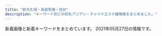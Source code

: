 ```yaml
---
title: "新大久保・高田馬場・目白"
description: "キーワード別にの巨乳アジアン・チャイナエステ嬢情報をまとめました。"
---
```


新着画像と新着キーワードをまとめています。
2021年05月27日の情報です。

<DmmAffiliateIns />
<KeywordTable
  shops={
    [
    {
        "keywords": {
            "C": 36
        },
        "img_links": [
            "http://aes-treat.com/scdl/staff/10971mb.jpg",
            "http://aes-treat.com/scdl/staff/10681mb.jpg",
            "http://aes-treat.com/scdl/staff/10171mb.jpg",
            "http://aes-treat.com/scdl/staff/11081mb.jpg",
            "http://aes-treat.com/scdl/staff/11191mb.jpg",
            "http://aes-treat.com/scdl/staff/11201.jpg",
            "http://aes-treat.com/img/ttl_att.png",
            "http://aes-treat.com/scdl/staff/10771mb.jpg",
            "http://aes-treat.com/scdl/staff/11151mb.jpg",
            "http://aes-treat.com/img/ttl_attbnr.jpg",
            "http://aes-treat.com/img/ttl_sister.png",
            "http://aes-treat.com/scdl/staff/11131mb.jpg",
            "http://aes-treat.com/scdl/staff/11121mb.jpg",
            "http://aes-treat.com/scdl/staff/10891.jpg",
            "http://aes-treat.com/scdl/staff/11151.jpg",
            "http://aes-treat.com/scdl/staff/11121.jpg",
            "http://aes-treat.com/img/ttl_staff.png",
            "http://aes-treat.com/scdl/staff/11161mb.jpg",
            "http://aes-treat.com/scdl/staff/10842.jpg",
            "http://aes-treat.com/scdl/staff/10171.jpg",
            "http://aes-treat.com/scdl/staff/10841.jpg",
            "http://aes-treat.com/scdl/staff/10981mb.jpg",
            "http://aes-treat.com/scdl/staff/10841mb.jpg",
            "http://aes-treat.com/scdl/staff/10941.jpg",
            "http://aes-treat.com/scdl/staff/11091mb.jpg",
            "http://aes-treat.com/scdl/staff/10861mb.jpg",
            "http://aes-treat.com/scdl/staff/10891mb.jpg",
            "http://aes-treat.com/scdl/staff/10971.jpg",
            "http://aes-treat.com/scdl/staff/11081.jpg",
            "http://aes-treat.com/img/ttl_nouka.jpg",
            "http://aes-treat.com/scdl/staff/10972.jpg",
            "http://aes-treat.com/scdl/staff/11111.jpg",
            "http://aes-treat.com/pic/head.jpg",
            "http://aes-treat.com/scdl/staff/10941mb.jpg",
            "http://aes-treat.com/scdl/staff/11091.jpg",
            "http://aes-treat.com/pic/top2.jpg",
            "http://aes-treat.com/scdl/staff/10651mb.jpg",
            "http://aes-treat.com/scdl/staff/11041.jpg",
            "http://aes-treat.com/scdl/staff/10861.jpg",
            "http://aes-treat.com/scdl/staff/11201mb.jpg",
            "http://aes-treat.com/pic/top1.jpg",
            "http://aes-treat.com/img/ttl_mobile.jpg",
            "http://aes-treat.com/scdl/staff/10721mb.jpg",
            "http://aes-treat.com/scdl/staff/11111mb.jpg",
            "http://aes-treat.com/scdl/staff/11161.jpg",
            "http://aes-treat.com/scdl/staff/11131.jpg",
            "http://aes-treat.com/scdl/staff/10901.jpg",
            "http://aes-treat.com/scdl/staff/10771.jpg",
            "http://aes-treat.com/scdl/staff/10901mb.jpg",
            "http://aes-treat.com/scdl/staff/10721.jpg",
            "http://aes-treat.com/scdl/staff/11051mb.jpg",
            "http://aes-treat.com/scdl/staff/10811mb.jpg",
            "http://aes-treat.com/scdl/staff/11041mb.jpg",
            "http://aes-treat.com/scdl/staff/10651.jpg",
            "http://aes-treat.com/scdl/staff/11101mb.jpg",
            "http://aes-treat.com/scdl/staff/11191.jpg",
            "http://aes-treat.com/scdl/staff/11162.jpg",
            "http://aes-treat.com/scdl/staff/10811.jpg",
            "http://aes-treat.com/i/files/homeimg.jpg",
            "http://aes-treat.com/scdl/staff/11051.jpg",
            "http://aes-treat.com/scdl/staff/11101.jpg",
            "http://aes-treat.com/scdl/staff/10902.jpg",
            "http://aes-treat.com/scdl/staff/10981.jpg",
            "http://aes-treat.com/scdl/staff/10681.jpg",
            "http://aes-treat.com/img/system/campaign.jpg"
        ],
        "url": "http://aes-treat.com/",
        "station": "JR\u5927\u4e45\u4fdd\u99c5\u5317\u53e3",
        "name": "Lovely Heart \u5927\u4e45\u4fdd\u5225\u9928"
    },
    {
        "url": "http://www.e-candy.work/",
        "keywords": {},
        "img_links": [
            "http://www.e-candy.work/img/koko1.jpg",
            "http://www.e-candy.work/images/staff_t.png",
            "http://www.e-candy.work/images/6.jpg",
            "http://www.e-candy.work/images/interior_t.png",
            "http://www.e-candy.work/img/nana1.jpg",
            "http://www.e-candy.work/images/tel.jpg",
            "http://www.e-candy.work/images/3.jpg",
            "http://www.e-candy.work/img/haruka1.jpg",
            "http://www.e-candy.work/img/mimi1.jpg",
            "http://www.e-candy.work/images/mobile.jpg",
            "http://www.e-candy.work/images/1.jpg",
            "http://www.e-candy.work/images/sys2.jpg",
            "http://www.e-candy.work/img/rina1.jpg",
            "http://www.e-candy.work/images/12.jpg",
            "http://www.e-candy.work/images/5.jpg",
            "http://www.e-candy.work/img/hana1.jpg",
            "http://www.e-candy.work/images/sys1.jpg",
            "http://www.e-candy.work/images/sys3.png",
            "http://www.e-candy.work/img/yui1.jpg",
            "http://www.e-candy.work/img/ai1.jpg",
            "http://www.e-candy.work/images/head.jpg",
            "http://www.e-candy.work/images/4.jpg",
            "http://www.e-candy.work/images/s1.png",
            "http://www.e-candy.work/images/11.jpg",
            "http://www.e-candy.work/images/7.jpg",
            "http://www.e-candy.work/images/info.png",
            "http://www.e-candy.work/images/news.jpg",
            "http://www.e-candy.work/images/10.jpg",
            "http://www.e-candy.work/images/9.jpg",
            "http://www.e-candy.work/images/int1.png",
            "http://www.e-candy.work/img/aya1.jpg",
            "http://www.e-candy.work/images/8.jpg",
            "http://www.e-candy.work/images/int2.png",
            "http://www.e-candy.work/img/zoe1.jpg",
            "http://www.e-candy.work/img/miki1.jpg",
            "http://www.e-candy.work/images/newface.png"
        ],
        "station": "\u65b0\u5927\u4e45\u4fdd\u99c5",
        "name": "Lui\uff5e\u30eb\u30a4\uff5e"
    },
    {
        "keywords": {},
        "url": "http://esthe.top/",
        "name": "RAN\uff5e\u30e9\u30f3\uff5e",
        "img_links": [
            "http://esthe.top/images/acs_ima/access-04.jpg",
            "http://esthe.top/images/demo/slider/tooltips/slide5.png",
            "http://esthe.top/images/staff_images/staff_04b.jpg",
            "http://esthe.top/images/demo/slider/tooltips/slide1.png",
            "http://esthe.top/images/an_2_07.jpg",
            "http://esthe.top/images/demo/slider/images/slide3.png",
            "http://esthe.top/images/staff_images/staff_01b.jpg",
            "http://esthe.top/images/an_1_02.jpg",
            "http://esthe.top/images/an_1_07.jpg",
            "http://esthe.top/images/an_2_02.jpg",
            "http://esthe.top/images/room_images/gallery-01.jpg",
            "http://esthe.top/images/an_1_04.jpg",
            "http://esthe.top/images/demo/slider/images/slide2.png",
            "http://esthe.top/images/Bottom_02.jpg",
            "http://esthe.top/images/staff_images/staff_012a.jpg",
            "http://esthe.top/images/an_2_05.jpg",
            "http://esthe.top/images/room_images/gallery-06.jpg",
            "http://esthe.top/images/room_images/gallery-03.jpg",
            "http://esthe.top/images/demo/slider/tooltips/slide3.png",
            "http://esthe.top/images/staff_images/staff_04a.jpg",
            "http://esthe.top/images/demo/slider/images/slide4.png",
            "http://esthe.top/images/room_images/index-01.jpg",
            "http://esthe.top/images/Bottom_01.jpg",
            "http://esthe.top/images/acs_ima/access-01.jpg",
            "http://esthe.top/images/room_images/gallery-04.jpg",
            "http://esthe.top/images/demo/slider/images/slide1.png",
            "http://esthe.top/images/room_images/gallery-05.jpg",
            "http://esthe.top/images/staff_images/staff_01a.jpg",
            "http://esthe.top/images/an_2_04.jpg",
            "http://esthe.top/images/staff_images/staff_09a.jpg",
            "http://esthe.top/images/staff_images/staff_07b.jpg",
            "http://esthe.top/images/room_images/index-02.jpg",
            "http://esthe.top/images/staff_images/staff_07a.jpg",
            "http://esthe.top/images/an_1_05.jpg",
            "http://esthe.top/images/staff_images/staff_010a.jpg",
            "http://esthe.top/images/staff_images/staff_09b.jpg",
            "http://esthe.top/images/demo/slider/tooltips/slide2.png",
            "http://esthe.top/images/an_1_03.jpg",
            "http://esthe.top/images/QRcode.jpg",
            "http://esthe.top/images/an_2_06.jpg",
            "http://esthe.top/images/acs_ima/access-03.jpg",
            "http://esthe.top/images/room_images/gallery-02.jpg",
            "http://esthe.top/images/an_2_03.jpg",
            "http://esthe.top/images/acs_ima/access-02.jpg",
            "http://esthe.top/images/demo/slider/images/slide5.png",
            "http://esthe.top/images/an_1_06.jpg",
            "http://esthe.top/images/staff_images/staff_010b.jpg",
            "http://esthe.top/images/demo/slider/tooltips/slide4.png"
        ],
        "station": "JR\u9ad8\u7530\u99ac\u5834\u99c5\u6771\u53e3"
    },
    {
        "keywords": {},
        "station": "JR\u5927\u4e45\u4fdd\u99c5\u5317\u53e3",
        "img_links": [],
        "url": "http://gogonoheya.ies.fun/",
        "name": "Rabenda\u30fb\u30e9\u30d9\u30f3\u30c0\u30fc"
    },
    {
        "station": "JR\u9ad8\u7530\u99ac\u5834\u99c5\u65e9\u7a32\u7530\u53e3",
        "url": "http://www.kity.work/",
        "keywords": {},
        "name": "\u98a8\u96c5\u5802 \uff5e\u3075\u3046\u304c\u3069\u3046\uff5e",
        "img_links": [
            "http://www.kity.work/img/yuka2.jpg",
            "http://www.kity.work/staff/nana.jpg",
            "http://www.kity.work/images/6.jpg",
            "http://www.kity.work/img/sara2.jpg",
            "http://www.kity.work/img/nana1.jpg",
            "http://www.kity.work/staff/aoi.jpg",
            "http://www.kity.work/images/5.jpg",
            "http://www.kity.work/img/erina1.jpg",
            "http://www.kity.work/img/sara1.jpg",
            "http://www.kity.work/img/yuka1.jpg",
            "http://www.kity.work/images/up.jpg",
            "http://www.kity.work/img/aoi2.jpg",
            "http://www.kity.work/images/s1.png",
            "http://www.kity.work/images/1.jpg",
            "http://www.kity.work/staff/sara.jpg",
            "http://www.kity.work/images/interior_t.jpg",
            "http://www.kity.work/images/s1.jpg",
            "http://www.kity.work/images/news.jpg",
            "http://www.kity.work/staff/erina.jpg",
            "http://www.kity.work/images/3.jpg",
            "http://www.kity.work/images/sys.jpg",
            "http://www.kity.work/images/staff_t.jpg",
            "http://www.kity.work/images/ac2.jpg",
            "http://www.kity.work/img/erina2.jpg",
            "http://www.kity.work/images/int1.jpg",
            "http://www.kity.work/images/s2.jpg",
            "http://www.kity.work/images/tg.jpg",
            "http://www.kity.work/staff/yuka.jpg",
            "http://www.kity.work/img/aoi1.jpg",
            "http://www.kity.work/images/7.jpg",
            "http://www.kity.work/images/int2.jpg",
            "http://www.kity.work/images/head.jpg",
            "http://www.kity.work/images/tel.jpg"
        ]
    },
    {
        "url": "https://tsukinohana88.wixsite.com/index",
        "img_links": [
            "https://static.wixstatic.com/media/80a184_a8e12af9159e4af2bbd2cf724caf4e6a~mv2.jpeg",
            "https://static.wixstatic.com/media/80a184_6f8a99a76cfa4e8cb6871f8cdc4667f5~mv2.png",
            "https://static.wixstatic.com/media/80a184_f4cca0709e8a42dfbc72e26393934723~mv2.jpg",
            "https://static.wixstatic.com/media/71aabe_7fde48e91203411687f75bf66049b810~mv2.jpg",
            "https://static.wixstatic.com/media/80a184_60e3e10d71c6473ca82f313fefc49773~mv2.png",
            "https://static.wixstatic.com/media/80a184_9dc0d14b20d54a71a6cb9f57217e8a32~mv2.png",
            "https://static.wixstatic.com/media/80a184_40c0679b081a48f9bb573cda81913473~mv2.png",
            "https://static.wixstatic.com/media/80a184_5208b825bc574a8e8c38cfed61640f7b~mv2.png",
            "https://static.wixstatic.com/media/80a184_126746405a7f40f191a12f71b777ea41~mv2.png",
            "https://static.wixstatic.com/media/80a184_37c7b495532e44808fa932ada8728921~mv2.png",
            "https://static.wixstatic.com/media/80a184_685d8785c64448469efbaecd356f0615~mv2.jpg",
            "https://static.wixstatic.com/media/80a184_fc46eb4762dc45d5aaded3823ed9ff89~mv2.png",
            "https://static.wixstatic.com/media/80a184_a8f91b6640fd4492af590f16ac685c66~mv2.png",
            "https://static.wixstatic.com/media/80a184_b70a2c117ac542f79ec2a2014b642be4~mv2.png"
        ],
        "keywords": {},
        "station": "JR\u65b0\u5927\u4e45\u4fdd\u99c5",
        "name": "\u6708\u306e\u82b1"
    },
    {
        "img_links": [
            "http://tkoi.work/sp/img/koko1.jpg",
            "http://tkoi.work/sp/images/3.jpg",
            "http://tkoi.work/images/news.png",
            "http://tkoi.work/images/head.jpg",
            "http://tkoi.work/images/2.jpg",
            "http://tkoi.work/images/1.jpg",
            "http://tkoi.work/images/interior_t.jpg",
            "http://tkoi.work/images/sm.jpg",
            "http://tkoi.work/sp/images/footer.png",
            "http://tkoi.work/img/mika1.jpg",
            "http://tkoi.work/sp/img/riri1.jpg",
            "http://tkoi.work/sp/images/tel.jpg",
            "http://tkoi.work/sp/images/info.png",
            "http://tkoi.work/sp/images/news.jpg",
            "http://tkoi.work/img/koko1.jpg",
            "http://tkoi.work/images/mobile.jpg",
            "http://tkoi.work/sp/images/interior_t.png",
            "http://tkoi.work/images/b3.jpg",
            "http://tkoi.work/images/staff_t.jpg",
            "http://tkoi.work/images/main_top.jpg",
            "http://tkoi.work/sp/images/ac1.jpg",
            "http://tkoi.work/images/ta.jpg",
            "http://tkoi.work/sp/menu/staff.jpg",
            "http://tkoi.work/images/sys1.png",
            "http://tkoi.work/sp/images/ac2.png",
            "http://tkoi.work/sp/images/sys.png",
            "http://tkoi.work/sp/images/head.jpg",
            "http://tkoi.work/sp/images/1.jpg",
            "http://tkoi.work/images/3.jpg",
            "http://tkoi.work/images/4.jpg",
            "http://tkoi.work/sp/images/newsb.png",
            "http://tkoi.work/sp/img/mika1.jpg",
            "http://tkoi.work/img/ai1.jpg",
            "http://tkoi.work/sp/images/int1.png",
            "http://tkoi.work/sp/images/info_t.jpg",
            "http://tkoi.work/sp/menu/top.jpg",
            "http://tkoi.work/sp/images/staff_t.png",
            "http://tkoi.work/images/int2.png",
            "http://tkoi.work/sp/images/int2.png",
            "http://tkoi.work/images/b1.jpg",
            "http://tkoi.work/images/int1.png",
            "http://tkoi.work/img/riri1.jpg",
            "http://tkoi.work/sp/images/rec2.png",
            "http://tkoi.work/sp/images/rec1.png",
            "http://tkoi.work/images/sys2.png",
            "http://tkoi.work/images/main_footer.jpg",
            "http://tkoi.work/images/s1.png",
            "http://tkoi.work/images/b2.jpg",
            "http://tkoi.work/sp/images/2.jpg",
            "http://tkoi.work/sp/img/ai1.jpg",
            "http://tkoi.work/sp/images/4.jpg"
        ],
        "keywords": {},
        "url": "http://tkoi.work/",
        "station": "JR\u9ad8\u7530\u99ac\u5834\u99c5\u65e9\u7a32\u7530\u53e3",
        "name": "\u604b"
    },
    {
        "keywords": {},
        "name": "\u697d\u5712",
        "station": "JR\u9ad8\u7530\u99ac\u5834\u99c5\u65e9\u7a32\u7530\u53e3",
        "img_links": [
            "http://massage-1.net/images/top/top_03.jpg",
            "http://massage-1.net/images/top/top_06.jpg",
            "http://massage-1.net/images/page_top.png",
            "http://massage-1.net/images/staff_image/staf_05a.jpg",
            "http://massage-1.net/images/top/top_08.png",
            "http://massage-1.net/images/home/top.jpg",
            "http://massage-1.net/images/top/top_05.jpg",
            "http://massage-1.net/images/top/top_02.jpg",
            "http://massage-1.net/images/top/top_01.jpg",
            "http://massage-1.net/images/top/top_04.jpg"
        ],
        "url": "http://massage-1.net/"
    },
    {
        "station": "JR\u65b0\u5927\u4e45\u4fdd\u99c5",
        "url": "http://www.enchuen.com/",
        "name": "\u7e01\u4e2d\u7e01\uff5e\u3048\u3093\u3061\u3085\u3046\u3048\u3093\uff5e",
        "keywords": {
            "C": 4
        },
        "img_links": [
            "http://www.enchuen.com/images/ins_footer.png",
            "http://www.enchuen.com/images/h2_qa.png",
            "http://www.enchuen.com/images/interior04_s.jpg",
            "http://www.enchuen.com/images/top_slider4.jpg",
            "http://www.enchuen.com/images/top_slider2.jpg",
            "http://www.enchuen.com/images/img_service02.png",
            "http://www.enchuen.com/images/top_slider1.jpg",
            "http://www.enchuen.com/images/interior02_s.jpg",
            "http://www.enchuen.com/images/img_service03.png",
            "http://www.enchuen.com/images/img_service07.png",
            "http://www.enchuen.com/images/h2_alltherapist.png",
            "http://www.enchuen.com/images/therapist_noa.jpg",
            "http://www.enchuen.com/images/img_service04.png",
            "http://www.enchuen.com/images/pagetop.png",
            "http://www.enchuen.com/images/h2_alliancegide.png",
            "http://www.enchuen.com/images/h2_contact.png",
            "http://www.enchuen.com/images/top_slider3.jpg",
            "http://www.enchuen.com/images/tel_header.png",
            "http://www.enchuen.com/images/mess_footer.png",
            "http://www.enchuen.com/images/therapist_yume_s.jpg",
            "http://www.enchuen.com/images/therapist_noa_s.jpg",
            "http://www.enchuen.com/images/h2_instagam.png",
            "http://www.enchuen.com/images/tw_header.png",
            "http://www.enchuen.com/images/img_slider03.png",
            "http://www.enchuen.com/images/ban-tel.png",
            "http://www.enchuen.com/images/h2_alliancegide2.png",
            "http://www.enchuen.com/images/therapist_kaori.jpg",
            "http://www.enchuen.com/images/img_aromaoil.png",
            "http://www.enchuen.com/images/img_comimgsoon.jpg",
            "http://www.enchuen.com/images/img_service01.png",
            "http://www.enchuen.com/images/h2_linkban.png",
            "http://www.enchuen.com/images/top_slider5.jpg",
            "http://www.enchuen.com/images/h2_link01.png",
            "http://www.enchuen.com/images/btn_gnavi04_no.png",
            "http://www.enchuen.com/images/btn_gnavi02_no.png",
            "http://www.enchuen.com/images/btn_gnavi06_no.png",
            "http://www.enchuen.com/images/ins_header.png",
            "http://www.enchuen.com/images/interior03.jpg",
            "http://www.enchuen.com/images/therapist_yona_s.jpg",
            "http://www.enchuen.com/images/img_slider01.png",
            "http://www.enchuen.com/images/q_qa.png",
            "http://www.enchuen.com/images/interior03_s.jpg",
            "http://www.enchuen.com/images/img_slider02.png",
            "http://www.enchuen.com/images/img_service05.png",
            "http://www.enchuen.com/images/interior01_s.jpg",
            "http://www.enchuen.com/images/btn_gnavi01_no.png",
            "http://www.enchuen.com/images/btn_gnavi05_no.png",
            "http://www.enchuen.com/images/therapist_kaori_s.jpg",
            "http://www.enchuen.com/images/interior01.jpg",
            "http://www.enchuen.com/images/tw_footer.png",
            "http://www.enchuen.com/images/btn_gnavi03_no.png",
            "http://www.enchuen.com/images/interior02.jpg",
            "http://www.enchuen.com/images/h2_twitter.png",
            "http://www.enchuen.com/images/icon_eng.png",
            "http://www.enchuen.com/images/icon_chi.png",
            "http://www.enchuen.com/images/mail_header.png",
            "http://www.enchuen.com/images/h2_information.png",
            "http://www.enchuen.com/images/h2_servicecontents.png",
            "http://www.enchuen.com/images/therapist_yume.jpg",
            "http://www.enchuen.com/images/therapist_yona.jpg",
            "http://www.enchuen.com/images/a_qa.png",
            "http://www.enchuen.com/images/top_slider6.jpg",
            "http://www.enchuen.com/images/img_service06.png",
            "http://www.enchuen.com/images/interior04.jpg"
        ]
    },
    {
        "keywords": {},
        "url": "http://www.china-es.info/",
        "name": "Honey At Home \u30cf\u30cb\u30fc\u30a2\u30c3\u30c8\u30db\u30fc\u30e0",
        "img_links": [
            "http://www.china-es.info/images/top.jpg",
            "http://www.china-es.info/images/sys2.jpg",
            "http://www.china-es.info/images/menu/staff.jpg",
            "http://www.china-es.info/img/nana2.jpg",
            "http://www.china-es.info/images/int1.jpg",
            "http://www.china-es.info/img/ringo1.jpg",
            "http://www.china-es.info/img/hibiki1.jpg",
            "http://www.china-es.info/images/head.jpg",
            "http://www.china-es.info/images/rec1.jpg",
            "http://www.china-es.info/images/int4.jpg",
            "http://www.china-es.info/images/staff_t.jpg",
            "http://www.china-es.info/images/mobile.jpg",
            "http://www.china-es.info/images/interior_t.jpg",
            "http://www.china-es.info/img/nana1.jpg",
            "http://www.china-es.info/images/menu/interior.jpg",
            "http://www.china-es.info/images/int2.jpg",
            "http://www.china-es.info/images/rec2.jpg",
            "http://www.china-es.info/images/menu/top.jpg",
            "http://www.china-es.info/images/sys1.jpg",
            "http://www.china-es.info/images/news.jpg",
            "http://www.china-es.info/images/sys3.jpg",
            "http://www.china-es.info/images/int3.jpg"
        ],
        "station": "JR\u9ad8\u7530\u99ac\u5834\u99c5\u65e9\u7a32\u7530\u53e3"
    },
    {
        "img_links": [
            "http://familiar.tyo.cm/photos/sites/37/2019/09/2019090503385014.jpg",
            "http://familiar.tyo.cm/images/s_staff.jpg",
            "http://familiar.tyo.cm/photos/sites/37/2019/10/2019102502193826.jpg",
            "http://familiar.tyo.cm/photos/sites/37/2018/12/2018121903022968.jpg",
            "http://familiar.tyo.cm/photos/sites/37/2019/09/201909270657496.jpg",
            "http://familiar.tyo.cm/photos/sites/37/2018/12/2018121903013346.jpg",
            "http://familiar.tyo.cm/images/s_news.jpg",
            "http://familiar.tyo.cm/photos/sites/37/2019/03/2019032406115312.jpg",
            "http://familiar.tyo.cm/photos/sites/37/2019/03/2019031806471671.jpg",
            "http://familiar.tyo.cm/photos/sites/37/2019/11/2019112002511160.jpg",
            "http://familiar.tyo.cm/photos/sites/37/2019/03/2019032406115598.jpg",
            "http://familiar.tyo.cm/photos/sites/37/2019/03/2019032406115446.jpg",
            "http://familiar.tyo.cm/photos/sites/37/2019/03/2019032406115311.jpg",
            "http://familiar.tyo.cm/photos/sites/37/2019/10/2019102502193551.jpg",
            "http://familiar.tyo.cm/photos/sites/37/2019/06/2019062210030384.jpg",
            "http://familiar.tyo.cm/photos/sites/37/2019/12/2019120502265383.jpg",
            "http://familiar.tyo.cm/photos/sites/37/2019/12/2019120401354873.jpg",
            "http://familiar.tyo.cm/images/tel.png",
            "http://familiar.tyo.cm/photos/sites/37/2019/06/2019061502562798.jpg",
            "http://familiar.tyo.cm/photos/sites/37/2019/06/2019061502562797.jpg",
            "http://familiar.tyo.cm/photos/sites/37/2019/12/201912130833132.jpg",
            "http://familiar.tyo.cm/photos/sites/37/2019/06/2019060406161857.jpg",
            "http://familiar.tyo.cm/images/s_link.jpg",
            "http://familiar.tyo.cm/photos/sites/37/2021/05/2021052506414738.jpg",
            "http://familiar.tyo.cm/photos/sites/37/2019/03/2019032406115451.jpg",
            "http://familiar.tyo.cm/photos/sites/37/2019/06/2019061502562745.jpg",
            "http://familiar.tyo.cm/photos/sites/37/2021/05/2021052506592522.jpg",
            "http://familiar.tyo.cm/images/top.png",
            "http://familiar.tyo.cm/photos/sites/37/2019/12/2019120502264671.jpg",
            "http://familiar.tyo.cm/photos/sites/37/2019/06/201906040617136.jpg",
            "http://familiar.tyo.cm/photos/sites/37/2019/12/2019120401355046.jpg",
            "http://familiar.tyo.cm/photos/sites/37/2019/03/2019032406115491.jpg",
            "http://familiar.tyo.cm/photos/sites/37/2019/06/2019060406241084.jpg",
            "http://familiar.tyo.cm/photos/sites/37/2019/10/2019100304481325.jpg",
            "http://familiar.tyo.cm/photos/sites/37/2019/11/2019110802115992.jpg",
            "http://familiar.tyo.cm/photos/sites/37/2019/10/2019102408541458.jpg",
            "http://familiar.tyo.cm/images/1.png",
            "http://familiar.tyo.cm/images/mobile.jpg",
            "http://familiar.tyo.cm/photos/sites/37/2019/03/2019032406115440.jpg",
            "http://familiar.tyo.cm/photos/sites/37/2019/12/2019120401354980.jpg",
            "http://familiar.tyo.cm/photos/sites/37/2019/11/2019112902341792.jpg"
        ],
        "name": "Familiar\u30fb\u30d5\u30a1\u30df\u30ea\u30fc\u30a2",
        "url": "http://familiar.tyo.cm/",
        "keywords": {
            "C": 2,
            "85": 21,
            "83": 7,
            "D": 151,
            "86": 74,
            "87": 58,
            "E": 28,
            "88": 21
        },
        "station": "JR\u65b0\u5927\u4e45\u4fdd\u99c5"
    },
    {
        "name": "Lovely Heart",
        "keywords": {
            "C": 37
        },
        "station": "JR\u5927\u4e45\u4fdd\u99c5\u5317\u53e3",
        "img_links": [
            "http://aes-salon.com/scdl/staff/10711.jpg",
            "http://aes-salon.com/scdl/staff/10502.jpg",
            "http://aes-salon.com/scdl/staff/10601.jpg",
            "http://aes-salon.com/scdl/staff/10631.jpg",
            "http://aes-salon.com/scdl/staff/10411mb.jpg",
            "http://aes-salon.com/scdl/staff/10511.jpg",
            "http://aes-salon.com/scdl/staff/10091.jpg",
            "http://aes-salon.com/scdl/staff/10693.jpg",
            "http://aes-salon.com/scdl/staff/10721.jpg",
            "http://aes-salon.com/scdl/staff/10291mb.jpg",
            "http://aes-salon.com/scdl/staff/10651.jpg",
            "http://aes-salon.com/scdl/staff/10561.jpg",
            "http://aes-salon.com/img/ttl_sister.png",
            "http://aes-salon.com/scdl/staff/10441mb.jpg",
            "http://aes-salon.com/i/files/homeimg.jpg",
            "http://aes-salon.com/scdl/staff/10692.jpg",
            "http://aes-salon.com/scdl/staff/10621.jpg",
            "http://aes-salon.com/scdl/staff/10461.jpg",
            "http://aes-salon.com/pic/top2.jpg",
            "http://aes-salon.com/scdl/staff/10292.jpg",
            "http://aes-salon.com/img/ttl_att.png",
            "http://aes-salon.com/img/ttl_mobile.jpg",
            "http://aes-salon.com/scdl/staff/10561mb.jpg",
            "http://aes-salon.com/scdl/staff/10691.jpg",
            "http://aes-salon.com/scdl/staff/10631mb.jpg",
            "http://aes-salon.com/scdl/staff/10701mb.jpg",
            "http://aes-salon.com/scdl/staff/10641mb.jpg",
            "http://aes-salon.com/scdl/staff/10591.jpg",
            "http://aes-salon.com/pic/top1.jpg",
            "http://aes-salon.com/scdl/staff/10701.jpg",
            "http://aes-salon.com/scdl/staff/10691mb.jpg",
            "http://aes-salon.com/scdl/staff/10592.jpg",
            "http://aes-salon.com/scdl/staff/10511mb.jpg",
            "http://aes-salon.com/scdl/staff/10571.jpg",
            "http://aes-salon.com/scdl/staff/10721mb.jpg",
            "http://aes-salon.com/scdl/staff/10661.jpg",
            "http://aes-salon.com/scdl/staff/10471.jpg",
            "http://aes-salon.com/img/ttl_bekan.jpg",
            "http://aes-salon.com/scdl/staff/10411.jpg",
            "http://aes-salon.com/scdl/staff/10341.jpg",
            "http://aes-salon.com/img/access/road4.jpg",
            "http://aes-salon.com/scdl/staff/10694.jpg",
            "http://aes-salon.com/scdl/staff/10651mb.jpg",
            "http://aes-salon.com/scdl/staff/10121mb.jpg",
            "http://aes-salon.com/scdl/staff/10501.jpg",
            "http://aes-salon.com/scdl/staff/10351mb.jpg",
            "http://aes-salon.com/scdl/staff/10562.jpg",
            "http://aes-salon.com/scdl/staff/10091mb.jpg",
            "http://aes-salon.com/img/access/road3.jpg",
            "http://aes-salon.com/scdl/staff/10472.jpg",
            "http://aes-salon.com/scdl/staff/10342.jpg",
            "http://aes-salon.com/scdl/staff/10601mb.jpg",
            "http://aes-salon.com/scdl/staff/10671mb.jpg",
            "http://aes-salon.com/scdl/staff/10341mb.jpg",
            "http://aes-salon.com/scdl/staff/10571mb.jpg",
            "http://aes-salon.com/scdl/staff/10441.jpg",
            "http://aes-salon.com/img/access/roaddm.png",
            "http://aes-salon.com/pic/head.jpg",
            "http://aes-salon.com/scdl/staff/10471mb.jpg",
            "http://aes-salon.com/img/ttl_attbnr.jpg",
            "http://aes-salon.com/img/ttl_nouka.jpg",
            "http://aes-salon.com/scdl/staff/10083.jpg",
            "http://aes-salon.com/scdl/staff/10081mb.jpg",
            "http://aes-salon.com/scdl/staff/10082.jpg",
            "http://aes-salon.com/scdl/staff/10661mb.jpg",
            "http://aes-salon.com/scdl/staff/10081.jpg",
            "http://aes-salon.com/scdl/staff/10461mb.jpg",
            "http://aes-salon.com/scdl/staff/10641.jpg",
            "http://aes-salon.com/img/system/campaign.jpg",
            "http://aes-salon.com/img/ttl_staff.png",
            "http://aes-salon.com/scdl/staff/10671.jpg",
            "http://aes-salon.com/scdl/staff/10501mb.jpg",
            "http://aes-salon.com/scdl/staff/10621mb.jpg",
            "http://aes-salon.com/scdl/staff/10121.jpg",
            "http://aes-salon.com/img/access/road2.jpg",
            "http://aes-salon.com/scdl/staff/10591mb.jpg",
            "http://aes-salon.com/scdl/staff/10462.jpg",
            "http://aes-salon.com/scdl/staff/10351.jpg",
            "http://aes-salon.com/img/access/road1.jpg",
            "http://aes-salon.com/scdl/staff/10602.jpg",
            "http://aes-salon.com/scdl/staff/10711mb.jpg",
            "http://aes-salon.com/scdl/staff/10412.jpg",
            "http://aes-salon.com/scdl/staff/10122.jpg",
            "http://aes-salon.com/scdl/staff/10291.jpg",
            "http://aes-salon.com/scdl/staff/10092.jpg",
            "http://aes-salon.com/scdl/staff/10563.jpg"
        ],
        "url": "http://aes-salon.com/"
    },
    {
        "station": "JR\u9ad8\u7530\u99ac\u5834\u99c5",
        "keywords": {
            "C": 3,
            "86": 4,
            "D": 2,
            "E": 2,
            "88": 3
        },
        "img_links": [
            "http://www.aromaonly1.com/images/index_20.jpg",
            "http://www.aromaonly1.com/images/index_07.jpg",
            "http://www.aromaonly1.com/images/service_10.jpg",
            "http://www.aromaonly1.com/uploads/66dc68de1f9c001b6f15d52303314efc.jpg",
            "http://www.aromaonly1.com/images/index_19.jpg",
            "http://www.aromaonly1.com/images/girls_10.jpg",
            "http://www.aromaonly1.com/images/index_05.jpg",
            "http://www.aromaonly1.com/uploads/e01fa669285bc99ba782abfd90a08bb2.jpg",
            "http://www.aromaonly1.com/uploads/b43afdf6c0db7020b472f89b05664984.jpg",
            "http://www.aromaonly1.com/images/link_10.jpg",
            "http://www.aromaonly1.com/images/index_15.jpg",
            "http://www.aromaonly1.com/images/fanhui.png",
            "http://www.aromaonly1.com/images/index_17.jpg",
            "http://www.aromaonly1.com/images/index_18.jpg",
            "http://www.aromaonly1.com/uploads/3e6ede4dd71b9611bfc0fc01fff82057.jpg",
            "http://www.aromaonly1.com/images/index_04.jpg",
            "http://www.aromaonly1.com/images/aromaonly1_468x60.png",
            "http://www.aromaonly1.com/uploads/ac75f516de3602f2ed5de1d9e2383a35.jpg",
            "http://www.aromaonly1.com/images/index_06.jpg",
            "http://www.aromaonly1.com/images/index_03.jpg",
            "http://www.aromaonly1.com/images/service_11.jpg",
            "http://www.aromaonly1.com/images/index_14.jpg",
            "http://www.aromaonly1.com/uploads/c24b4a66b959c50d941c227e2167e47a.jpg",
            "http://www.aromaonly1.com/images/interior_10.jpg",
            "http://www.aromaonly1.com/images/index_21.jpg",
            "http://www.aromaonly1.com/images/index_08.jpg",
            "http://www.aromaonly1.com/uploads/015cba9c432d730d26583fe998534fa6.jpg",
            "http://www.aromaonly1.com/images/index_12.jpg",
            "http://www.aromaonly1.com/uploads/56e94a67d1aa4ea89d5f2064a387ab96.jpg",
            "http://www.aromaonly1.com/images/index_11.jpg",
            "http://www.aromaonly1.com/uploads/8e9e8b4d89b256773f17dff61368328c.jpg",
            "http://www.aromaonly1.com/my_work/images/pic1.png",
            "http://www.aromaonly1.com/uploads/39a20c0f1405de5aa73fad53492e41be.jpg",
            "http://www.aromaonly1.com/uploads/0d74a4af5e268e3562daa56048c13906.jpg",
            "http://www.aromaonly1.com/images/index_01.jpg",
            "http://www.aromaonly1.com/uploads/18799c1985ca7d1cd026808323ec51c2.jpg",
            "http://www.aromaonly1.com/uploads/5f4083d49285cbe64774b1bd70e86150.jpg",
            "http://www.aromaonly1.com/images/index_16.jpg",
            "http://www.aromaonly1.com/uploads/2f5941103973429d3981087968a845a3.jpg",
            "http://www.aromaonly1.com/images/index_02.jpg"
        ],
        "url": "http://www.aromaonly1.com/",
        "name": "NEW ONLY ONE"
    },
    {
        "img_links": [],
        "url": "https://venus.tyo.ac/",
        "station": "JR\u5927\u4e45\u4fdd\u99c5\u5357\u53e3",
        "name": "Venus -\u30f4\u30a3\u30fc\u30ca\u30b9-",
        "keywords": {}
    },
    {
        "img_links": [
            "https://www.cocoro556.in/img/material/pageheaderimg4.jpg",
            "https://www.cocoro556.in/img/girl/thumb/smain1422b75436b0012f83588e08b8d8eb48c8c2.jpg",
            "https://www.cocoro556.in/img/girl/thumb/smain1491773ceed1a7cd35919e9c6866285fb943.jpg",
            "https://www.cocoro556.in/img/girl/thumb/smain126242f85375ac3eb532582567360874d2d6.jpg",
            "https://www.cocoro556.in/img/material/p2_t2_subt3.png",
            "https://www.cocoro556.in/img/material/photost5.png",
            "https://www.cocoro556.in/img/girl/thumb/smain1541a1f8e548a2959236fdd0e7abcde80ac7.jpg",
            "https://www.cocoro556.in/img/material/pd_number.png",
            "https://www.cocoro556.in/img/girl/thumb/smain16637090642c09cac745b0ded19f41e41b2c.jpg",
            "https://www.cocoro556.in/img/material/pageheaderimg1.jpg",
            "https://www.cocoro556.in/img/girl/main/smain1491773ceed1a7cd35919e9c6866285fb943.jpg",
            "https://www.cocoro556.in/img/material/p6_t2_subt1.png",
            "https://www.cocoro556.in/img/material/photost1.png",
            "https://www.cocoro556.in/img/material/p2_t2_sub_m1_2.png",
            "https://www.cocoro556.in/img/material/gm6_rollover.png",
            "https://www.cocoro556.in/img/material/photost7.png",
            "https://www.cocoro556.in/img/material/photost3rev1.png",
            "https://www.cocoro556.in/img/girl/thumb/smain1493773ceed1a7cd35919e9c6866285fb943.jpg",
            "https://www.cocoro556.in/img/material/p2_t2_sub_m1_1.png",
            "https://www.cocoro556.in/img/camp/camp20210501premium.jpg",
            "https://www.cocoro556.in/img/girl/list/slist146f806d031a1244ccfaa8b4d307f6ef6d7.jpg",
            "https://www.cocoro556.in/img/material/gm2_rollover.png",
            "https://www.cocoro556.in/img/material/gm4_rollout.png",
            "https://www.cocoro556.in/img/material/pd_st3.png",
            "https://www.cocoro556.in/img/girl/thumb/smain1442346e3df3ff1cef1386c89c6ba9e9f72e.jpg",
            "https://www.cocoro556.in/img/girl/thumb/smain14922dea5bdda380e76839c012ab24bd9f82.jpg",
            "https://www.cocoro556.in/img/girl/thumb/smain1543ab2e0ee9f9fde8103e9fe80e33b07761.jpg",
            "https://www.cocoro556.in/img/material/photost2rev1.png",
            "https://www.cocoro556.in/img/material/top_t3.png",
            "https://www.cocoro556.in/img/girl/main/smain126142f85375ac3eb532582567360874d2d6.jpg",
            "https://www.cocoro556.in/img/material/p6_t3_subt1.png",
            "https://www.cocoro556.in/img/material/p2_t2.png",
            "https://www.cocoro556.in/img/girl/list/slist12642f85375ac3eb532582567360874d2d6.jpg",
            "https://www.cocoro556.in/img/material/photost6.png",
            "https://www.cocoro556.in/img/material/p6_t1.png",
            "https://www.cocoro556.in/img/material/accminimgrev1.jpg",
            "https://www.cocoro556.in/img/material/p2_t2_subt4_m1.png",
            "https://www.cocoro556.in/img/girl/main/smain1441346e3df3ff1cef1386c89c6ba9e9f72e.jpg",
            "https://www.cocoro556.in/img/girl/thumb/smain1421b75436b0012f83588e08b8d8eb48c8c2.jpg",
            "https://www.cocoro556.in/img/material/mobilesite.png",
            "https://www.cocoro556.in/img/girl/thumb/smain1462f806d031a1244ccfaa8b4d307f6ef6d7.jpg",
            "https://www.cocoro556.in/img/girl/main/smain1421b75436b0012f83588e08b8d8eb48c8c2.jpg",
            "https://www.cocoro556.in/img/girl/list/slist144346e3df3ff1cef1386c89c6ba9e9f72e.jpg",
            "https://www.cocoro556.in/img/girl/list/slist167f0b4414b94d2c934624a47b21815ef54.jpg",
            "https://www.cocoro556.in/img/girl/thumb/smain1423ae12bc52cc115b3190fbe6a84a8ffa74.jpg",
            "https://www.cocoro556.in/img/girl/thumb/smain1461f806d031a1244ccfaa8b4d307f6ef6d7.jpg",
            "https://www.cocoro556.in/img/material/p5_t1.png",
            "https://www.cocoro556.in/img/material/leftinfo.png",
            "https://www.cocoro556.in/img/material/pd_st1.png",
            "https://www.cocoro556.in/img/material/top_t4.png",
            "https://www.cocoro556.in/img/material/p2_t2_subt4.png",
            "https://www.cocoro556.in/img/material/gm5_rollout.png",
            "https://www.cocoro556.in/img/material/gm6_rollout.png",
            "https://www.cocoro556.in/img/girl/thumb/smain1673d805234c8fbb465b0ed26b0a1e25b455.jpg",
            "https://www.cocoro556.in/img/girl/main/smain16617090642c09cac745b0ded19f41e41b2c.jpg",
            "https://www.cocoro556.in/img/girl/thumb/smain1542a1f8e548a2959236fdd0e7abcde80ac7.jpg",
            "https://www.cocoro556.in/img/girl/thumb/smain164135ee9e4407f412c3d2708030a189f1c0.jpg",
            "https://www.cocoro556.in/img/material/gm1_rollover.png",
            "https://www.cocoro556.in/img/girl/main/smain1461f806d031a1244ccfaa8b4d307f6ef6d7.jpg",
            "https://www.cocoro556.in/img/material/pd_st2.png",
            "https://www.cocoro556.in/img/girl/thumb/smain14634879628e490d1ecf1cd7a9d727569f95.jpg",
            "https://www.cocoro556.in/img/material/pageheaderimg3.jpg",
            "https://www.cocoro556.in/img/material/gm5_rollover.png",
            "https://www.cocoro556.in/img/girl/list/slist1667090642c09cac745b0ded19f41e41b2c.jpg",
            "https://www.cocoro556.in/img/girl/thumb/smain126332fd72809eba38056753c1720b05d8d5.jpg",
            "https://www.cocoro556.in/img/camp/camp20210501.jpg",
            "https://www.cocoro556.in/img/material/p2_t2_subt5.png",
            "https://www.cocoro556.in/img/camp/camp20210403short.jpg",
            "https://www.cocoro556.in/img/material/p2_t2_subt1.png",
            "https://www.cocoro556.in/img/material/p6_t2.png",
            "https://www.cocoro556.in/img/material/gm2_rollout.png",
            "https://www.cocoro556.in/img/material/gm3_rollout.png",
            "https://www.cocoro556.in/img/material/p6_t3.png",
            "https://www.cocoro556.in/img/material/top_t3_imgrev1.jpg",
            "https://www.cocoro556.in/img/girl/list/slist149a7ba2e87eeed7d2ede49599bc2037647.jpg",
            "https://www.cocoro556.in/img/material/top_t2.png",
            "https://www.cocoro556.in/img/girl/main/smain164135ee9e4407f412c3d2708030a189f1c0.jpg",
            "https://www.cocoro556.in/img/girl/list/slist154a1f8e548a2959236fdd0e7abcde80ac7.jpg",
            "https://www.cocoro556.in/img/girl/thumb/smain16627090642c09cac745b0ded19f41e41b2c.jpg",
            "https://www.cocoro556.in/img/material/p2_t2_subt5_m2.png",
            "https://www.cocoro556.in/img/girl/thumb/smain1671d805234c8fbb465b0ed26b0a1e25b455.jpg",
            "https://www.cocoro556.in/img/material/top_t1.png",
            "https://www.cocoro556.in/img/material/p2_t2_sub_m1_3.png",
            "https://www.cocoro556.in/img/material/p3_t1.png",
            "https://www.cocoro556.in/img/material/pageheaderimg2.jpg",
            "https://www.cocoro556.in/img/material/p2_t2_subt2.png",
            "https://www.cocoro556.in/img/material/gm3_rollover.png",
            "https://www.cocoro556.in/img/material/ftel.png",
            "https://www.cocoro556.in/img/girl/thumb/smain1441346e3df3ff1cef1386c89c6ba9e9f72e.jpg",
            "https://www.cocoro556.in/img/material/p2_t2_subt5_m1.png",
            "https://www.cocoro556.in/img/girl/thumb/smain126142f85375ac3eb532582567360874d2d6.jpg",
            "https://www.cocoro556.in/img/material/p3_1_t1.png",
            "https://www.cocoro556.in/img/girl/thumb/smain1443346e3df3ff1cef1386c89c6ba9e9f72e.jpg",
            "https://www.cocoro556.in/img/material/photost4rev1.png",
            "https://www.cocoro556.in/img/girl/list/slist16435ee9e4407f412c3d2708030a189f1c0.jpg",
            "https://www.cocoro556.in/img/girl/main/smain1541a1f8e548a2959236fdd0e7abcde80ac7.jpg",
            "https://www.cocoro556.in/img/material/top_t3_subt1.png",
            "https://www.cocoro556.in/img/girl/main/smain1671d805234c8fbb465b0ed26b0a1e25b455.jpg",
            "https://www.cocoro556.in/img/girl/thumb/smain16617090642c09cac745b0ded19f41e41b2c.jpg",
            "https://www.cocoro556.in/img/girl/thumb/smain1672d805234c8fbb465b0ed26b0a1e25b455.jpg",
            "https://www.cocoro556.in/img/girl/list/slist142b75436b0012f83588e08b8d8eb48c8c2.jpg",
            "https://www.cocoro556.in/img/material/age_rollout.png",
            "https://www.cocoro556.in/img/material/gm1_rollout.png"
        ],
        "url": "https://www.cocoro556.in/",
        "name": "COCORO",
        "keywords": {
            "\u30bb\u30af\u30b7\u30fc": 1,
            "C": 21,
            "E": 1
        },
        "station": "JR\u5927\u4e45\u4fdd\u99c5\u5317\u53e3"
    },
    {
        "name": "\u7652\u3057\u306e\u51fa\u4f1a\u3044",
        "img_links": [
            "http://p-aroma.work/images/news.jpg",
            "http://p-aroma.work/staff/rina.jpg",
            "http://p-aroma.work/images/mobile.jpg",
            "http://p-aroma.work/images/int2.png",
            "http://p-aroma.work/img/ayaka1.png",
            "http://p-aroma.work/images/s1.png",
            "http://p-aroma.work/images/int1.png",
            "http://p-aroma.work/staff/mirai.jpg",
            "http://p-aroma.work/img/mayu1.png",
            "http://p-aroma.work/images/head.jpg",
            "http://p-aroma.work/img/mirai1.png",
            "http://p-aroma.work/img/kasumi1.png",
            "http://p-aroma.work/images/7.jpg",
            "http://p-aroma.work/staff/ayaka.jpg",
            "http://p-aroma.work/images/tel.jpg",
            "http://p-aroma.work/images/2.jpg",
            "http://p-aroma.work/images/staff_t.png",
            "http://p-aroma.work/images/6.jpg",
            "http://p-aroma.work/img/haru1.png",
            "http://p-aroma.work/images/interior_t.png",
            "http://p-aroma.work/images/s2.jpg",
            "http://p-aroma.work/staff/kasumi.jpg",
            "http://p-aroma.work/staff/mayu.jpg",
            "http://p-aroma.work/staff/haru.jpg",
            "http://p-aroma.work/images/1.jpg",
            "http://p-aroma.work/images/s1.jpg",
            "http://p-aroma.work/images/4.jpg",
            "http://p-aroma.work/images/3.jpg",
            "http://p-aroma.work/images/sys.png",
            "http://p-aroma.work/img/rina1.png"
        ],
        "station": "JR\u5927\u4e45\u4fdd\u99c5\u5317\u53e3",
        "keywords": {},
        "url": "http://p-aroma.work/"
    },
    {
        "name": "\u60a0\u30a8\u30b9\u30c6",
        "img_links": [
            "http://www.y-rlx.site/images/upload/thumb/117cc02414cb58fe.jpg",
            "http://www.y-rlx.site/images/staff_09.jpg",
            "http://www.y-rlx.site/images/upload/thumb/0d7b4714c8aced28.jpg",
            "http://www.y-rlx.site/images/index_20.jpg",
            "http://www.y-rlx.site/images/index_04.jpg",
            "http://www.y-rlx.site/images/index_07.jpg",
            "http://www.y-rlx.site/images/upload/thumb/a3dc59474308193e.jpg",
            "http://www.y-rlx.site/images/info_09.jpg",
            "http://www.y-rlx.site/images/rec.jpg",
            "http://www.y-rlx.site/images/upload/thumb/0776a8acf9219785.jpg",
            "http://www.y-rlx.site/images/index_05.jpg",
            "http://www.y-rlx.site/images/index_19.jpg",
            "http://www.y-rlx.site/images/index_18.jpg",
            "http://www.y-rlx.site/images/index_09.jpg",
            "http://y-rlx.site/images/index_07.jpg",
            "http://www.y-rlx.site/images/card.jpg",
            "http://www.y-rlx.site/girl/03.jpg",
            "http://www.y-rlx.site/images/index_08.jpg",
            "http://www.y-rlx.site/images/index_01.jpg",
            "http://www.y-rlx.site/girl/01.jpg",
            "http://www.y-rlx.site/images/upload/thumb/0a4230132522743d.jpg",
            "http://www.y-rlx.site/images/upload/thumb/2c7fdde9ad97892b.jpg",
            "http://www.y-rlx.site/girl/02.jpg",
            "http://www.y-rlx.site/images/upload/thumb/855f910df0047867.jpg",
            "http://www.y-rlx.site/girl/05.jpg",
            "http://www.y-rlx.site/images/upload/thumb/e0a26e58e17a1416.jpg",
            "http://www.y-rlx.site/images/upload/thumb/7ec52ffef2544273.jpg",
            "http://www.y-rlx.site/images/index_06.jpg",
            "http://www.y-rlx.site/images/index_15.jpg",
            "http://y-rlx.site/images/index_04.jpg",
            "http://www.y-rlx.site/images/index_03.jpg",
            "http://www.y-rlx.site/images/upload/thumb/7ef0dbd713e60157.jpg",
            "http://www.y-rlx.site/images/index_10.jpg",
            "http://www.y-rlx.site/images/rec_09.jpg",
            "http://www.y-rlx.site/images/index_11.jpg",
            "http://www.y-rlx.site/images/info.jpg",
            "http://www.y-rlx.site/images/index_13.jpg",
            "http://www.y-rlx.site/girl/04.jpg",
            "http://www.y-rlx.site/images/index_02.jpg"
        ],
        "station": "JR\u9ad8\u7530\u99ac\u5834\u99c5\u65e9\u7a32\u7530\u53e3",
        "url": "http://www.y-rlx.site/",
        "keywords": {
            "88": 3,
            "87": 4,
            "C": 6,
            "D": 1
        }
    },
    {
        "station": "JR\u9ad8\u7530\u99ac\u5834\u99c5\u65e9\u7a32\u7530\u53e3",
        "keywords": {
            "C": 18,
            "86": 3,
            "83": 3
        },
        "img_links": [
            "http://familiar.ests.jp/images/s_staff.png",
            "http://familiar.ests.jp/images/top.jpg",
            "http://familiar.ests.jp/images/news.png",
            "http://familiar.ests.jp/photos/sites/33/2020/10/2020101901153954.jpg",
            "http://familiar.ests.jp/images/s_link.png",
            "http://familiar.ests.jp/images/mobile.jpg",
            "http://familiar.ests.jp/images/s_service.png",
            "http://familiar.ests.jp/images/nei_bj1.png",
            "http://familiar.ests.jp/images/staff_bj1s.png",
            "http://familiar.ests.jp/photos/sites/33/2019/09/2019092718570723.jpg",
            "http://familiar.ests.jp/images/staff_bj4s.png",
            "http://familiar.ests.jp/images/info.png",
            "http://familiar.ests.jp/photos/sites/33/2020/10/2020101409554799.jpg",
            "http://familiar.ests.jp/images/service.jpg",
            "http://familiar.ests.jp/photos/sites/33/2019/07/2019073009094778.jpg",
            "http://familiar.ests.jp/photos/sites/33/2019/09/2019092318545965.jpg",
            "http://familiar.ests.jp/images/bian.jpg",
            "http://familiar.ests.jp/images/acc.png",
            "http://familiar.ests.jp/photos/sites/33/2019/09/2019092718554568.jpg"
        ],
        "url": "http://familiar.ests.jp/",
        "name": "\u99ac\u5834one"
    },
    {
        "keywords": {},
        "url": "http://www.harunoyume.com/",
        "name": "\u6625\u306e\u5922",
        "img_links": [
            "http://www.harunoyume.com/images/service-image.jpg",
            "http://www.harunoyume.com/images/discount.jpg",
            "http://www.harunoyume.com/images/covergirl.jpg",
            "http://www.harunoyume.com/images/campaign.jpg"
        ],
        "station": "JR\u65b0\u5927\u4e45\u4fdd\u99c5"
    },
    {
        "keywords": {
            "C": 40,
            "\u30c0\u30a4\u30ca\u30de\u30a4\u30c8": 1,
            "E": 5,
            "G": 1
        },
        "img_links": [
            "https://est-hana.com/img/girl/list/sface110404ef9fc79e2a0a04d64b621c22a0c77.jpg",
            "https://est-hana.com/img/girl/pickup/topgirl20141227182718.png",
            "https://est-hana.com/img/material/hosi4.png",
            "https://est-hana.com/img/material/line1.png",
            "https://est-hana.com/img/girl/main/s173_1.jpg",
            "https://est-hana.com/img/girl/list/sface199a8b144d9cbd006fc9dffdf23ad77de07.jpg",
            "https://est-hana.com/img/girl/list/sface193e3a7504f14e2050f14cb6782d72bb46c.jpg",
            "https://est-hana.com/img/girl/list/slist8365230fc40840a020ba3ed47600db4b4a.jpg",
            "https://est-hana.com/img/material/top_t6.png",
            "https://est-hana.com/img/girl/list/sface191ec56c0d5cc68365ea11e2e52a40272d8.jpg",
            "https://est-hana.com/img/girl/main/s180_1.jpg",
            "https://est-hana.com/img/girl/list/s163_face.jpg",
            "https://est-hana.com/img/girl/list/slist191ec56c0d5cc68365ea11e2e52a40272d8.jpg",
            "https://est-hana.com/img/girl/main/s163_1.jpg",
            "https://est-hana.com/img/girl/pickup/pickup20190528135649.jpg",
            "https://est-hana.com/img/material/top_twitter.png",
            "https://est-hana.com/img/girl/pickup/pickup20191214162524.jpg",
            "https://est-hana.com/img/girl/list/slist18449673a0eecbfdaab27d1a016ce6f4281.jpg",
            "https://est-hana.com/img/girl/thumb/smain18725b09cd881b1f036f9f4970616c10b474.jpg",
            "https://est-hana.com/img/girl/list/sface18449673a0eecbfdaab27d1a016ce6f4281.jpg",
            "https://est-hana.com/img/girl/list/s180_face.jpg",
            "https://est-hana.com/img/girl/thumb/smain1912da4fa2da2e801312734721e1a44d8e19.jpg",
            "https://est-hana.com/img/girl/list/slist189e9ae2d8752cd8b9474ebd62df9909f9b.jpg",
            "https://est-hana.com/img/material/staffdetail_t1.png",
            "https://est-hana.com/img/material/systme_t1.png",
            "https://est-hana.com/img/girl/main/s86_1.jpg",
            "https://est-hana.com/img/girl/thumb/smain83265230fc40840a020ba3ed47600db4b4a.jpg",
            "https://est-hana.com/img/material/sys_course2_rev2.png",
            "https://est-hana.com/img/material/top_t2.png",
            "https://est-hana.com/img/material/photorenew4.jpg",
            "https://est-hana.com/img/girl/pickup/topgirl20190528141109.png",
            "https://est-hana.com/img/material/gm5_rollout.png",
            "https://est-hana.com/img/material/d27.png",
            "https://est-hana.com/img/material/gm4_rollout.png",
            "https://est-hana.com/img/girl/list/s163_list.jpg",
            "https://est-hana.com/img/girl/list/sface8365230fc40840a020ba3ed47600db4b4a.jpg",
            "https://est-hana.com/img/girl/main/smain1901e7f2a11706f93c08ab1eb76c57c0a501.jpg",
            "https://est-hana.com/img/girl/thumb/s173_1.jpg",
            "https://est-hana.com/img/material/massap7.jpg",
            "https://est-hana.com/img/material/sys_etc.png",
            "https://est-hana.com/img/girl/thumb/s86_1.jpg",
            "https://est-hana.com/img/girl/thumb/smain184249673a0eecbfdaab27d1a016ce6f4281.jpg",
            "https://est-hana.com/img/girl/list/s139_face.jpg",
            "https://est-hana.com/img/girl/list/sface187386757ea62d773ca58e2457fc23b8e13.jpg",
            "https://est-hana.com/img/girl/pickup/topgirl20180908131653.png",
            "https://est-hana.com/img/girl/pickup/pickup20190121202926.jpg",
            "https://est-hana.com/img/girl/thumb/smain1901e7f2a11706f93c08ab1eb76c57c0a501.jpg",
            "https://est-hana.com/img/material/click_tel_btn.png",
            "https://est-hana.com/img/girl/list/s77_face.jpg",
            "https://est-hana.com/img/girl/main/smain110138adcf1cf026681bfa9a408199a21890.jpg",
            "https://est-hana.com/img/material/accsess_station.png",
            "https://est-hana.com/img/girl/list/slist19753ce52e0264e81a8a42e5d3c84dd833e.jpg",
            "https://est-hana.com/img/whatnew/20200401min60.jpg",
            "https://est-hana.com/img/girl/main/smain1911ec56c0d5cc68365ea11e2e52a40272d8.jpg",
            "https://est-hana.com/img/whatnew/20200304.jpg",
            "https://est-hana.com/img/girl/pickup/pickup20190118192257.jpg",
            "https://est-hana.com/img/girl/list/s173_face.jpg",
            "https://est-hana.com/img/material/massa_t1.png",
            "https://est-hana.com/img/material/systme_t2.png",
            "https://est-hana.com/img/girl/thumb/smain1891e9ae2d8752cd8b9474ebd62df9909f9b.jpg",
            "https://est-hana.com/img/girl/pickup/topgirl20140510202547.png",
            "https://est-hana.com/img/girl/list/sface201dc74ab8dea78d771771d5fda7bccc989.jpg",
            "https://est-hana.com/img/material/gm6_rollout.png",
            "https://est-hana.com/img/material/gm1_rollout.png",
            "https://est-hana.com/img/girl/list/s75_list.jpg",
            "https://est-hana.com/img/material/massap2.jpg",
            "https://est-hana.com/img/girl/main/smain1931e3a7504f14e2050f14cb6782d72bb46c.jpg",
            "https://est-hana.com/img/girl/thumb/s163_1.jpg",
            "https://est-hana.com/img/girl/thumb/smain110138adcf1cf026681bfa9a408199a21890.jpg",
            "https://est-hana.com/img/material/topflashimg1.jpg",
            "https://est-hana.com/img/girl/pickup/topgirl20180526173824.png",
            "https://est-hana.com/img/girl/thumb/smain197153ce52e0264e81a8a42e5d3c84dd833e.jpg",
            "https://est-hana.com/img/material/massap1.jpg",
            "https://est-hana.com/img/material/top_t5.png",
            "https://est-hana.com/img/girl/list/slist110d5ce8a5906e2cdaf90af47c9395e0dff.jpg",
            "https://est-hana.com/img/material/m5.png",
            "https://est-hana.com/img/material/massap3.jpg",
            "https://est-hana.com/img/material/photorenew5.jpg",
            "https://est-hana.com/img/material/day.png",
            "https://est-hana.com/img/girl/pickup/pickup20190118192153.jpg",
            "https://est-hana.com/img/material/returnbtn.png",
            "https://est-hana.com/img/girl/list/s88_face.jpg",
            "https://est-hana.com/img/girl/main/smain184149673a0eecbfdaab27d1a016ce6f4281.jpg",
            "https://est-hana.com/img/girl/thumb/s88_1.jpg",
            "https://est-hana.com/img/girl/list/s77_list.jpg",
            "https://est-hana.com/img/girl/thumb/s173_2.jpg",
            "https://est-hana.com/img/girl/thumb/smain19725e2ed7efe2de621955e09d12295a13ee.jpg",
            "https://est-hana.com/img/girl/main/s88_1.jpg",
            "https://est-hana.com/img/material/w4.png",
            "https://est-hana.com/img/girl/list/sface189e9ae2d8752cd8b9474ebd62df9909f9b.jpg",
            "https://est-hana.com/img/girl/thumb/smain1913da4fa2da2e801312734721e1a44d8e19.jpg",
            "https://est-hana.com/img/girl/list/slist193a69a1a063a3159e298d18b691542266d.jpg",
            "https://est-hana.com/img/girl/main/smain1891e9ae2d8752cd8b9474ebd62df9909f9b.jpg",
            "https://est-hana.com/img/camp/camp20210501.png",
            "https://est-hana.com/img/material/top_t3.png",
            "https://est-hana.com/img/material/accsess_picter2.jpg",
            "https://est-hana.com/img/girl/pickup/topgirl20180308214256.png",
            "https://est-hana.com/img/girl/pickup/pickup20181218104555.jpg",
            "https://est-hana.com/img/material/photorenew1.jpg",
            "https://est-hana.com/img/material/staff_t1.png",
            "https://est-hana.com/img/material/gm3_rollout.png",
            "https://est-hana.com/img/material/sys_option.png",
            "https://est-hana.com/img/girl/pickup/pickup20190227121102.jpg",
            "https://est-hana.com/img/girl/list/s86_face.jpg",
            "https://est-hana.com/img/girl/pickup/pickup20180526173711.jpg",
            "https://est-hana.com/img/material/gm2_rollout.png",
            "https://est-hana.com/img/girl/main/s75_1.jpg",
            "https://est-hana.com/img/material/massap5.jpg",
            "https://est-hana.com/img/material/photorenew2rev1.jpg",
            "https://est-hana.com/img/material/infopanel.png",
            "https://est-hana.com/img/material/sys_course3_rev1.png",
            "https://est-hana.com/img/girl/list/sface190e7f2a11706f93c08ab1eb76c57c0a501.jpg",
            "https://est-hana.com/img/girl/main/smain83165230fc40840a020ba3ed47600db4b4a.jpg",
            "https://est-hana.com/img/material/top_t2_img_rev2.jpg",
            "https://est-hana.com/img/girl/list/sface19753ce52e0264e81a8a42e5d3c84dd833e.jpg",
            "https://est-hana.com/img/girl/pickup/pickup20141227182613.jpeg",
            "https://est-hana.com/img/girl/list/slist2012ba9beda1a19f1ba57dcc87485d57321.jpg",
            "https://est-hana.com/img/girl/main/smain197153ce52e0264e81a8a42e5d3c84dd833e.jpg",
            "https://est-hana.com/img/material/massap6.jpg",
            "https://est-hana.com/img/girl/list/s180_list.jpg",
            "https://est-hana.com/img/girl/thumb/s75_1.jpg",
            "https://est-hana.com/img/girl/pickup/pickup20180830201105.jpg",
            "https://est-hana.com/img/girl/thumb/smain1871110bf62c88dcefca310cdc127f9b11f2.jpg",
            "https://est-hana.com/img/girl/list/s88_list.jpg",
            "https://est-hana.com/img/girl/list/s173_list.jpg",
            "https://est-hana.com/img/material/age.png",
            "https://est-hana.com/img/material/month.png",
            "https://est-hana.com/img/material/top_t4.png",
            "https://est-hana.com/img/material/detailwaku.png",
            "https://est-hana.com/img/girl/thumb/smain1911ec56c0d5cc68365ea11e2e52a40272d8.jpg",
            "https://est-hana.com/img/girl/pickup/pickup20191208191053.jpg",
            "https://est-hana.com/img/girl/thumb/smain193281777917c863b2cd265723b9cb5a3c32.jpg",
            "https://est-hana.com/img/material/sframe2014.png",
            "https://est-hana.com/img/material/staff_t1rev1.png",
            "https://est-hana.com/img/girl/thumb/smain1902e7f2a11706f93c08ab1eb76c57c0a501.jpg",
            "https://est-hana.com/img/material/massap4.jpg",
            "https://est-hana.com/img/girl/list/s139_list.jpg",
            "https://est-hana.com/img/girl/main/smain1871110bf62c88dcefca310cdc127f9b11f2.jpg",
            "https://est-hana.com/img/material/photorenew3.jpg",
            "https://est-hana.com/img/girl/thumb/smain83165230fc40840a020ba3ed47600db4b4a.jpg",
            "https://est-hana.com/img/girl/list/slist187110f9d5212fd19d8b8410ec6bff294e6.jpg",
            "https://est-hana.com/img/girl/thumb/smain1931e3a7504f14e2050f14cb6782d72bb46c.jpg",
            "https://est-hana.com/img/whatnew/20200401_mask.jpg",
            "https://est-hana.com/img/girl/pickup/topgirl20161016054301.png",
            "https://est-hana.com/img/material/hosi5.png",
            "https://est-hana.com/img/girl/thumb/smain184149673a0eecbfdaab27d1a016ce6f4281.jpg",
            "https://est-hana.com/img/material/sys_course1_rev2.png",
            "https://est-hana.com/img/girl/list/s75_face.jpg",
            "https://est-hana.com/img/girl/thumb/smain1102404ef9fc79e2a0a04d64b621c22a0c77.jpg",
            "https://est-hana.com/img/girl/list/slist19053cc33bb85f739f63e84c2ae2c41c2eb.jpg",
            "https://est-hana.com/img/girl/pickup/topgirl20140502225842.png",
            "https://est-hana.com/img/girl/thumb/s180_1.jpg",
            "https://est-hana.com/img/girl/list/slist199a8b144d9cbd006fc9dffdf23ad77de07.jpg",
            "https://est-hana.com/img/girl/list/s86_list.jpg"
        ],
        "station": "JR\u5927\u4e45\u4fdd\u99c5\u5317\u53e3",
        "url": "https://est-hana.com/",
        "name": "\u82b1"
    },
    {
        "img_links": [
            "http://pretty.este.work/tg.jpg",
            "http://pretty.este.work/head.jpg",
            "http://pretty.este.work/ayumi.jpg",
            "http://pretty.este.work/interior_t.jpg",
            "http://pretty.este.work/news.jpg",
            "http://pretty.este.work/int1.png",
            "http://pretty.este.work/staff_t.jpg",
            "http://pretty.este.work/sayurin.jpg",
            "http://pretty.este.work/nana.jpg",
            "http://pretty.este.work/2.jpg",
            "http://pretty.este.work/3.jpg",
            "http://pretty.este.work/sakura.jpg",
            "http://pretty.este.work/up.jpg",
            "http://pretty.este.work/rec1.png",
            "http://pretty.este.work/4.jpg",
            "http://pretty.este.work/1.jpg",
            "http://pretty.este.work/rec2.png",
            "http://pretty.este.work/hana.jpg"
        ],
        "station": "JR\u9ad8\u7530\u99ac\u5834\u99c5",
        "url": "http://pretty.este.work/",
        "name": "Pretty \uff5e\u30d7\u30ea\u30c6\u30a3\u30fc\uff5e",
        "keywords": {}
    },
    {
        "img_links": [
            "http://kobo.mssg.jp/images/staff_4.jpg",
            "http://kobo.mssg.jp/layer/images/top/top_04.jpg",
            "http://kobo.mssg.jp/layer/images/top/top_08.png",
            "http://kobo.mssg.jp/layer/images/top.jpg",
            "http://kobo.mssg.jp/images/s_info.png",
            "http://kobo.mssg.jp/images/staff_8a.jpg",
            "http://kobo.mssg.jp/images/staff_9b.jpg",
            "http://kobo.mssg.jp/layer/images/top/top_01.jpg",
            "http://kobo.mssg.jp/images/top2.jpg",
            "http://kobo.mssg.jp/images/staff_8.jpg",
            "http://kobo.mssg.jp/images/staff_9a.jpg",
            "http://kobo.mssg.jp/images/top1.jpg",
            "http://kobo.mssg.jp/images/wenzi-staff.png",
            "http://kobo.mssg.jp/images/info.png",
            "http://kobo.mssg.jp/images/staff_10a.jpg",
            "http://kobo.mssg.jp/layer/images/top/top_06.jpg",
            "http://kobo.mssg.jp/layer/images/top/top_05.jpg",
            "http://kobo.mssg.jp/images/staff_2b.jpg",
            "http://kobo.mssg.jp/images/1.jpg",
            "http://kobo.mssg.jp/layer/images/top/top_02.jpg",
            "http://kobo.mssg.jp/images/staff_bj4.png",
            "http://kobo.mssg.jp/images/staff_5.jpg",
            "http://kobo.mssg.jp/images/staff_2a.jpg",
            "http://kobo.mssg.jp/images/staff_bj1.png",
            "http://kobo.mssg.jp/layer/images/top/top_03.jpg"
        ],
        "name": "\u6c34\u8272-\u30df\u30ba\u30a4\u30ed-",
        "station": "JR\u5927\u4e45\u4fdd\u99c5\u5317\u53e3",
        "url": "http://kobo.mssg.jp/",
        "keywords": {}
    }
]
}
/>
<DmmAffiliateScript />
